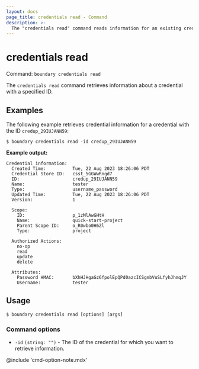 ```yaml
---
layout: docs
page_title: credentials read - Command
description: >-
  The "credentials read" command reads information for an existing credential given its ID.
---
```


# credentials read

Command: `boundary credentials read`

The `credentials read` command retrieves information about a credential with a specified ID.

## Examples

The following example retrieves credential information for a credential with the ID `credup_29IUJANN59`:

```shell-session
$ boundary credentials read -id credup_29IUJANN59
```

**Example output:**

<CodeBlockConfig hideClipboard>

```plaintext
Credential information:
  Created Time:          Tue, 22 Aug 2023 18:26:06 PDT
  Credential Store ID:   csst_5GGWwRngd7
  ID:                    credup_29IUJANN59
  Name:                  tester
  Type:                  username_password
  Updated Time:          Tue, 22 Aug 2023 18:26:06 PDT
  Version:               1

  Scope:
    ID:                  p_1zMlAwGHtH
    Name:                quick-start-project
    Parent Scope ID:     o_R0wbo0H6Zl
    Type:                project

  Authorized Actions:
    no-op
    read
    update
    delete

  Attributes:
    Password HMAC:       bXhHJHgaGz6fpolEpQPd0azcICSgmbVuSLfyhJhmqJY
    Username:            tester
```

</CodeBlockConfig>

## Usage

<CodeBlockConfig hideClipboard>

```shell-session
$ boundary credentials read [options] [args]
```

</CodeBlockConfig>


### Command options

- `-id` `(string: "")` - The ID of the credential for which you want to retrieve information.

@include 'cmd-option-note.mdx'
